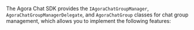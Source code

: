 <PlatformWrapper platform="ios">

The Agora Chat SDK provides the `IAgoraChatGroupManager`, `AgoraChatGroupManagerDelegate`, and `AgoraChatGroup` classes for chat group management, which allows you to implement the following features:
  
</PlatformWrapper>